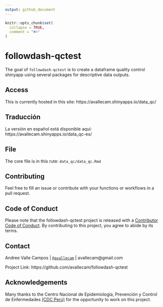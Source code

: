 ```yaml
---
output: github_document
---
```


<!-- README.md is generated from README.Rmd. Please edit that file -->

```r
knitr::opts_chunk$set(
  collapse = TRUE,
  comment = "#>"
)
```

# followdash-qctest

<!-- badges: start -->
<!-- badges: end -->

The goal of `followdash-qctest` is to create a dataframe quality control shinyapp using several packages for descriptive data outputs. 

## Access

This is currently hosted in this site: https://avallecam.shinyapps.io/data_qc/

## Traducción

La versión en español está disponible aquí: https://avallecam.shinyapps.io/data_qc-es/

## File

The core file is in this rute: `data_qc/data_qc.Rmd`

## Contributing

Feel free to fill an issue or contribute with your functions or workflows in a pull request. 

## Code of Conduct

Please note that the followdash-qctest project is released with a [Contributor Code of Conduct](https://contributor-covenant.org/version/2/0/CODE_OF_CONDUCT.html). By contributing to this project, you agree to abide by its terms.


## Contact

Andree Valle Campos | 
[`@avallecam`](https://twitter.com/avallecam) |
avallecam@gmail.com

Project Link: https://github.com/avallecam/followdash-qctest

## Acknowledgements

Many thanks to the Centro Nacional de Epidemiología, Prevención y Control 
de Enfermedades [(CDC Perú)](https://www.dge.gob.pe/portalnuevo/)
for the opportunity to work on this project.
